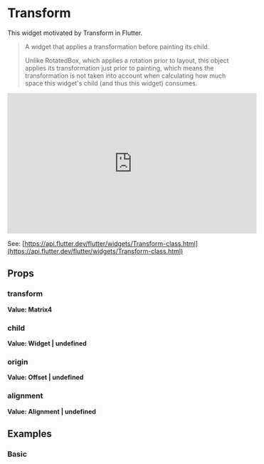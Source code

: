 
<Meta of={Stories} />

# Transform

This widget motivated by Transform in Flutter.

>A widget that applies a transformation before painting its child.
>
>Unlike RotatedBox, which applies a rotation prior to layout, this object applies its transformation just prior to painting, which means the transformation is not taken into account when calculating how much space this widget's child (and thus this widget) consumes.

<iframe
	width="560"
	height="315"
	src="https://www.youtube.com/embed/9z_YNlRlWfA"
	title="YouTube video player"
	frameborder="0"
	allow="accelerometer; autoplay; clipboard-write; encrypted-media; gyroscope; picture-in-picture; web-share"
	allowfullscreen
></iframe>

See: [https://api.flutter.dev/flutter/widgets/Transform-class.html](https://api.flutter.dev/flutter/widgets/Transform-class.html)

## Props

### transform

**Value: Matrix4** 

### child

**Value: Widget | undefined**

### origin

**Value: Offset | undefined**

### alignment

**Value: Alignment | undefined**

## Examples

### Basic

<Story of={Stories.Basic} />

